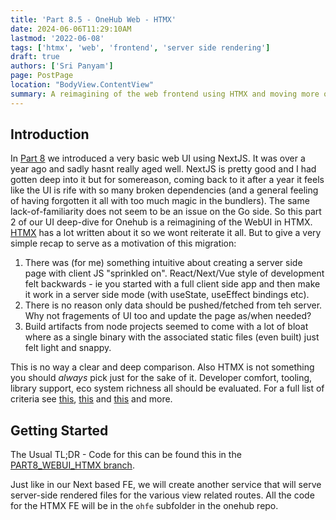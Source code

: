 ```yaml
---
title: 'Part 8.5 - OneHub Web - HTMX'
date: 2024-06-06T11:29:10AM
lastmod: '2022-06-08'
tags: ['htmx', 'web', 'frontend', 'server side rendering']
draft: true
authors: ['Sri Panyam']
page: PostPage
location: "BodyView.ContentView"
summary: A reimagining of the web frontend using HTMX and moving more of the rendering to the server side.
---
```


## Introduction

In [Part 8](/blog/go-web-services/onehub-web/) we introduced a very basic web UI using NextJS.   It was over a year ago and sadly hasnt really aged well.  NextJS is pretty good and I had gotten deep into it but for somereason, coming back to it after a year it feels like the UI is rife with so many broken dependencies (and a general feeling of having forgotten it all with too much magic in the bundlers).   The same lack-of-familiarity does not seem to be an issue on the Go side.   So this part 2 of our UI deep-dive for Onehub is a reimagining of the WebUI in HTMX.  [HTMX](https://htmx.org) has a lot written about it so we wont reiterate it all.  But to give a very simple recap to serve as a motivation of this migration:

1. There was (for me) something intuitive about creating a server side page with client JS "sprinkled on".  React/Next/Vue style of development felt backwards - ie you started with a full client side app and then make it work in a server side mode (with useState, useEffect bindings etc).
2. There is no reason only data should be pushed/fetched from teh server.  Why not fragements of UI too and update the page as/when needed?
3. Build artifacts from node projects seemed to come with a lot of bloat where as a single binary with the associated static files (even built) just felt light and snappy.

This is no way a clear and deep comparison.  Also HTMX is not something you should *always* pick just for the sake of it.   Developer comfort, tooling, library support, eco system richness all should be evaluated.   For a full list of criteria see [this](https://semaphoreci.com/blog/htmx-react), [this](https://www.builder.io/blog/htmx-vs-react) and [this](https://strapi.io/blog/htmx-vs-react-comparing-both-libraries) and more.

## Getting Started

The Usual TL;DR - Code for this can be found this in the [PART8_WEBUI_HTMX branch](https://github.com/panyam/onehub/tree/PART8_WEBUI_HTMX).

Just like in our Next based FE, we will create another service that will serve server-side rendered files for the various view related routes.   All the code for the HTMX FE will be in the `ohfe` subfolder in the onehub repo.  

